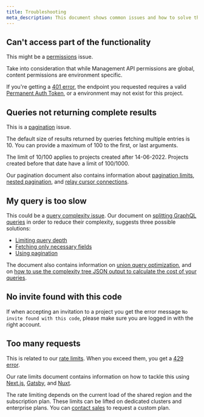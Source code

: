 ```yaml
---
title: Troubleshooting
meta_description: This document shows common issues and how to solve them
---
```



## Can't access part of the functionality

This might be a [permissions](/api-reference/basics/permissions) issue.

Take into consideration that while Management API permissions are global, content permissions are environment specific.

If you're getting a [401 error](/api-reference/basics/errors#401-unauthorized), the endpoint you requested requires a valid [Permanent Auth Token](/api-reference/basics/authorization#permanent-auth-tokens), or a environment may not exist for this project.

## Queries not returning complete results

This is a [pagination](/api-reference/content-api/pagination) issue.

The default size of results returned by queries fetching multiple entries is 10. You can provide a maximum of 100 to the first, or last arguments.

The limit of 10/100 applies to projects created after 14-06-2022. Projects created before that date have a limit of 100/1000.

Our pagination document also contains information about [pagination limits](/api-reference/content-api/pagination#pagination-limits), [nested pagination](/api-reference/content-api/pagination#nested-pagination), and [relay cursor connections](/api-reference/content-api/pagination#relay-cursor-connections).

## My query is too slow

This could be a [query complexity issue](/api-reference/basics/query-complexity). Our document on [splitting GraphQL queries](/api-reference/basics/query-complexity#splitting-gql-queries) in order to reduce their complexity, suggests three possible solutions:

- [Limiting query depth](/api-reference/basics/query-complexity#example-1-limiting-query-depth)
- [Fetching only necessary fields](/api-reference/basics/query-complexity#example-2-fetching-only-necessary-fields)
- [Using pagination](/api-reference/basics/query-complexity#example-3-using-pagination)

The document also contains information on [union query optimization](/api-reference/basics/query-complexity#union-queries), and on [how to use the complexity tree JSON output to calculate the cost of your queries](/api-reference/basics/query-complexity#complexity-tree-json-output).

## No invite found with this code

If when accepting an invitation to a project you get the error message `No invite found with this code`, please make sure you are logged in with the right account.

## Too many requests

This is related to our [rate limits](/api-reference/basics/rate-limits). When you exceed them, you get a [429 error](/api-reference/basics/errors#429-too-many-requests).

Our rate limits document contains information on how to tackle this using [Next.js](/api-reference/basics/rate-limits#nextjs), [Gatsby](/api-reference/basics/rate-limits#gatsby), and [Nuxt](/api-reference/basics/rate-limits#nuxt).

<Card theme="info">

The rate limiting depends on the current load of the shared region and the subscription plan. These limits can be lifted on dedicated clusters and enterprise plans. You can [contact sales](/contact) to request a custom plan.

</Card>

